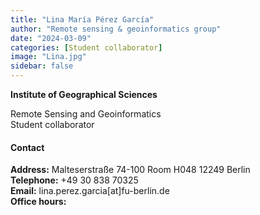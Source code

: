```yaml
---
title: "Lina María Pérez García"
author: "Remote sensing & geoinformatics group"
date: "2024-03-09"
categories: [Student collaborator]
image: "Lina.jpg"
sidebar: false
---
```


**Institute of Geographical Sciences**\

Remote Sensing and Geoinformatics\
Student collaborator

::: panel-tabset

#### Contact

**Address:** Malteserstraße 74-100 Room H048 12249 Berlin \
**Telephone:** +49 30 838 70325 \
**Email:** lina.perez.garcia[at]fu-berlin.de \
**Office hours:**\

:::